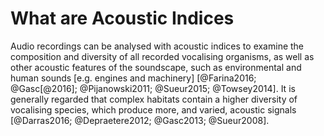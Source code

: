 # What are Acoustic Indices

Audio recordings can be analysed with acoustic indices to examine the composition and diversity of all recorded vocalising organisms, as well as other acoustic features of the soundscape, such as environmental and human sounds [e.g. engines and machinery] [@Farina2016; @Gasc[@2016]; @Pijanowski2011; @Sueur2015; @Towsey2014]. It is generally regarded that complex habitats contain a higher diversity of vocalising species, which produce more, and varied, acoustic signals [@Darras2016; @Depraetere2012; @Gasc2013; @Sueur2008].